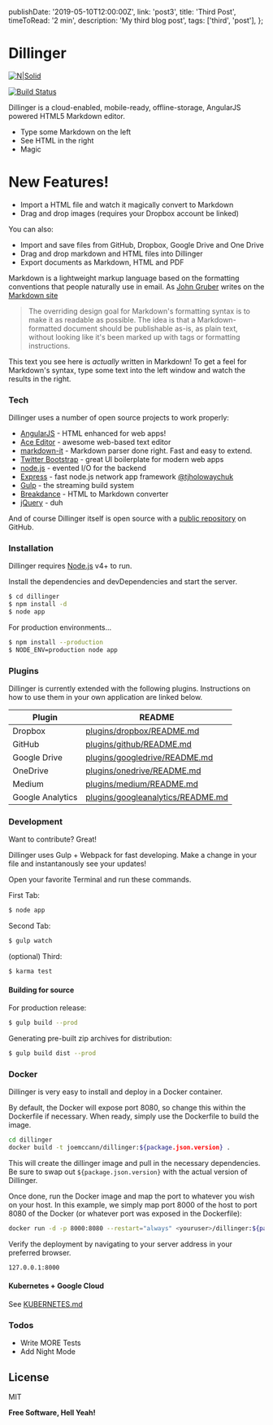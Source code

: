   publishDate: '2019-05-10T12:00:00Z',
  link: 'post3',
  title: 'Third Post',
  timeToRead: '2 min',
  description: 'My third blog post',
  tags: ['third', 'post'],
};

# Dillinger

[![N|Solid](https://cldup.com/dTxpPi9lDf.thumb.png)](https://nodesource.com/products/nsolid)

[![Build Status](https://travis-ci.org/joemccann/dillinger.svg?branch=master)](https://travis-ci.org/joemccann/dillinger)

Dillinger is a cloud-enabled, mobile-ready, offline-storage, AngularJS powered HTML5 Markdown editor.

  - Type some Markdown on the left
  - See HTML in the right
  - Magic

# New Features!

  - Import a HTML file and watch it magically convert to Markdown
  - Drag and drop images (requires your Dropbox account be linked)


You can also:
  - Import and save files from GitHub, Dropbox, Google Drive and One Drive
  - Drag and drop markdown and HTML files into Dillinger
  - Export documents as Markdown, HTML and PDF

Markdown is a lightweight markup language based on the formatting conventions that people naturally use in email.  As [John Gruber] writes on the [Markdown site][df1]

> The overriding design goal for Markdown's
> formatting syntax is to make it as readable
> as possible. The idea is that a
> Markdown-formatted document should be
> publishable as-is, as plain text, without
> looking like it's been marked up with tags
> or formatting instructions.

This text you see here is *actually* written in Markdown! To get a feel for Markdown's syntax, type some text into the left window and watch the results in the right.

### Tech

Dillinger uses a number of open source projects to work properly:

* [AngularJS] - HTML enhanced for web apps!
* [Ace Editor] - awesome web-based text editor
* [markdown-it] - Markdown parser done right. Fast and easy to extend.
* [Twitter Bootstrap] - great UI boilerplate for modern web apps
* [node.js] - evented I/O for the backend
* [Express] - fast node.js network app framework [@tjholowaychuk]
* [Gulp] - the streaming build system
* [Breakdance](http://breakdance.io) - HTML to Markdown converter
* [jQuery] - duh

And of course Dillinger itself is open source with a [public repository][dill]
 on GitHub.

### Installation

Dillinger requires [Node.js](https://nodejs.org/) v4+ to run.

Install the dependencies and devDependencies and start the server.

```sh
$ cd dillinger
$ npm install -d
$ node app
```

For production environments...

```sh
$ npm install --production
$ NODE_ENV=production node app
```

### Plugins

Dillinger is currently extended with the following plugins. Instructions on how to use them in your own application are linked below.

| Plugin | README |
| ------ | ------ |
| Dropbox | [plugins/dropbox/README.md][PlDb] |
| GitHub | [plugins/github/README.md][PlGh] |
| Google Drive | [plugins/googledrive/README.md][PlGd] |
| OneDrive | [plugins/onedrive/README.md][PlOd] |
| Medium | [plugins/medium/README.md][PlMe] |
| Google Analytics | [plugins/googleanalytics/README.md][PlGa] |


### Development

Want to contribute? Great!

Dillinger uses Gulp + Webpack for fast developing.
Make a change in your file and instantanously see your updates!

Open your favorite Terminal and run these commands.

First Tab:
```sh
$ node app
```

Second Tab:
```sh
$ gulp watch
```

(optional) Third:
```sh
$ karma test
```
#### Building for source
For production release:
```sh
$ gulp build --prod
```
Generating pre-built zip archives for distribution:
```sh
$ gulp build dist --prod
```
### Docker
Dillinger is very easy to install and deploy in a Docker container.

By default, the Docker will expose port 8080, so change this within the Dockerfile if necessary. When ready, simply use the Dockerfile to build the image.

```sh
cd dillinger
docker build -t joemccann/dillinger:${package.json.version} .
```
This will create the dillinger image and pull in the necessary dependencies. Be sure to swap out `${package.json.version}` with the actual version of Dillinger.

Once done, run the Docker image and map the port to whatever you wish on your host. In this example, we simply map port 8000 of the host to port 8080 of the Docker (or whatever port was exposed in the Dockerfile):

```sh
docker run -d -p 8000:8080 --restart="always" <youruser>/dillinger:${package.json.version}
```

Verify the deployment by navigating to your server address in your preferred browser.

```sh
127.0.0.1:8000
```

#### Kubernetes + Google Cloud

See [KUBERNETES.md](https://github.com/joemccann/dillinger/blob/master/KUBERNETES.md)


### Todos

 - Write MORE Tests
 - Add Night Mode

License
----

MIT


**Free Software, Hell Yeah!**

[//]: # (These are reference links used in the body of this note and get stripped out when the markdown processor does its job. There is no need to format nicely because it shouldn't be seen. Thanks SO - http://stackoverflow.com/questions/4823468/store-comments-in-markdown-syntax)


   [dill]: <https://github.com/joemccann/dillinger>
   [git-repo-url]: <https://github.com/joemccann/dillinger.git>
   [john gruber]: <http://daringfireball.net>
   [df1]: <http://daringfireball.net/projects/markdown/>
   [markdown-it]: <https://github.com/markdown-it/markdown-it>
   [Ace Editor]: <http://ace.ajax.org>
   [node.js]: <http://nodejs.org>
   [Twitter Bootstrap]: <http://twitter.github.com/bootstrap/>
   [jQuery]: <http://jquery.com>
   [@tjholowaychuk]: <http://twitter.com/tjholowaychuk>
   [express]: <http://expressjs.com>
   [AngularJS]: <http://angularjs.org>
   [Gulp]: <http://gulpjs.com>

   [PlDb]: <https://github.com/joemccann/dillinger/tree/master/plugins/dropbox/README.md>
   [PlGh]: <https://github.com/joemccann/dillinger/tree/master/plugins/github/README.md>
   [PlGd]: <https://github.com/joemccann/dillinger/tree/master/plugins/googledrive/README.md>
   [PlOd]: <https://github.com/joemccann/dillinger/tree/master/plugins/onedrive/README.md>
   [PlMe]: <https://github.com/joemccann/dillinger/tree/master/plugins/medium/README.md>
   [PlGa]: <https://github.com/RahulHP/dillinger/blob/master/plugins/googleanalytics/README.md>
